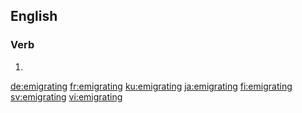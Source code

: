 ==English==

===Verb===
{{head|en|present participle}}

# {{present participle of|emigrate|lang=en}}

[[de:emigrating]]
[[fr:emigrating]]
[[ku:emigrating]]
[[ja:emigrating]]
[[fi:emigrating]]
[[sv:emigrating]]
[[vi:emigrating]]